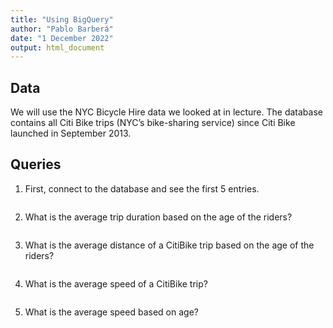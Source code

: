 ```yaml
---
title: "Using BigQuery"
author: "Pablo Barberá"
date: "1 December 2022"
output: html_document
---
```


## Data

We will use the NYC Bicycle Hire data we looked at in lecture. The database contains all Citi Bike trips (NYC's bike-sharing service) since Citi Bike launched in September 2013. 

## Queries

1. First, connect to the database and see the first 5 entries.

```r


```

2. What is the average trip duration based on the age of the riders?

```r


```

3. What is the average distance of a CitiBike trip based on the age of the riders?

```r


```

4. What is the average speed of a CitiBike trip?

```r


```

5. What is the average speed based on age?

```r


```

